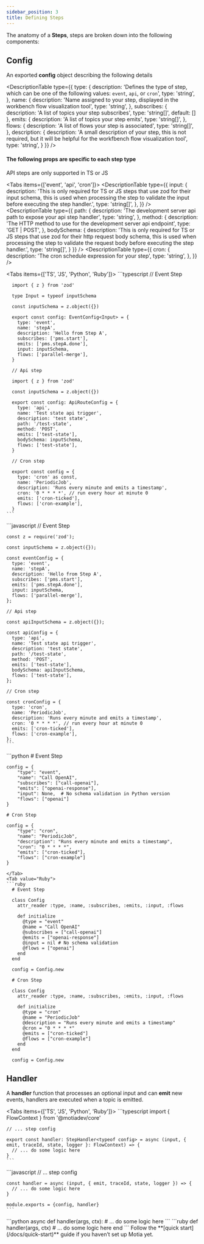 ```yaml
---
sidebar_position: 3
title: Defining Steps
---
```


The anatomy of a **Steps**, steps are broken down into the following components:

## Config

An exported **config** object describing the following details

<DescriptionTable
  type={{
    type: {
      description: 'Defines the type of step, which can be one of the following values: `event`, `api`, or `cron`',
      type: 'string',
    },
    name: {
      description: 'Name assigned to your step, displayed in the workbench flow visualization tool',
      type: 'string',
    },
    subscribes: {
      description: 'A list of topics your step subscribes',
      type: 'string[]',
      default: []
    },
    emits: {
      description: 'A list of topics your step emits',
      type: 'string[]',
    },
    flows: {
      description: 'A list of flows your step is associated',
      type: 'string[]',
    },
    description: {
      description: 'A small description of your step, this is not required, but it will be helpful for the workfbench flow visualization tool',
      type: 'string',
    }
  }}
/>

#### The following props are specific to each step type

<Callout type="warn">API steps are only supported in TS or JS</Callout>

<Tabs items={['event', 'api', 'cron']}>
  <Tab value='event'>
    <DescriptionTable
      type={{
        input: {
          description: 'This is only required for TS or JS steps that use zod for their input schema, this is used when processing the step to validate the input before executing the step handler.',
          type: 'string[]',
        },
      }}
    />
  </Tab>
  <Tab value='api'>
    <DescriptionTable
      type={{
        path: {
          description: 'The development server api path to expose your api step handler',
          type: 'string',
        },
        method: {
          description: 'The HTTP method to use for the development server api endpoint',
          type: 'GET | POST',
        },
        bodySchema: {
          description: 'This is only required for TS or JS steps that use zod for their http request body schema, this is used when processing the step to validate the request body before executing the step handler.',
          type: 'string[]',
        }
      }} 
    />
  </Tab>
  <Tab value='cron'>
    <DescriptionTable
      type={{
        cron: {
          description: 'The cron schedule expression for your step',
          type: 'string',
        },
      }} 
    />
  </Tab>
</Tabs>

<Tabs  items={['TS', 'JS', 'Python', 'Ruby']}>
  <Tab value="TS">
    ```typescript
      // Event Step

      import { z } from 'zod'

      type Input = typeof inputSchema

      const inputSchema = z.object({})

      export const config: EventConfig<Input> = {
        type: 'event',
        name: 'stepA',
        description: 'Hello from Step A',
        subscribes: ['pms.start'],
        emits: ['pms.stepA.done'],
        input: inputSchema,
        flows: ['parallel-merge'],
      }

      // Api step

      import { z } from 'zod'

      const inputSchema = z.object({})

      export const config: ApiRouteConfig = {
        type: 'api',
        name: 'Test state api trigger',
        description: 'test state',
        path: '/test-state',
        method: 'POST',
        emits: ['test-state'],
        bodySchema: inputSchema,
        flows: ['test-state'],
      }

      // Cron step

      export const config = {
        type: 'cron' as const,
        name: 'PeriodicJob',
        description: 'Runs every minute and emits a timestamp',
        cron: '0 * * * *', // run every hour at minute 0
        emits: ['cron-ticked'],
        flows: ['cron-example'],
      }
    ```
  </Tab>
  <Tab value="JS">
    ```javascript
    // Event Step

    const z = require('zod');

    const inputSchema = z.object({});

    const eventConfig = {
      type: 'event',
      name: 'stepA',
      description: 'Hello from Step A',
      subscribes: ['pms.start'],
      emits: ['pms.stepA.done'],
      input: inputSchema,
      flows: ['parallel-merge'],
    };

    // Api step

    const apiInputSchema = z.object({});

    const apiConfig = {
      type: 'api',
      name: 'Test state api trigger',
      description: 'test state',
      path: '/test-state',
      method: 'POST',
      emits: ['test-state'],
      bodySchema: apiInputSchema,
      flows: ['test-state'],
    };

    // Cron step

    const cronConfig = {
      type: 'cron',
      name: 'PeriodicJob',
      description: 'Runs every minute and emits a timestamp',
      cron: '0 * * * *', // run every hour at minute 0
      emits: ['cron-ticked'],
      flows: ['cron-example'],
    };
    ```
  </Tab>
  <Tab value="Python">
  ```python
    # Event Step

    config = {
        "type": "event",
        "name": "Call OpenAI",
        "subscribes": ["call-openai"], 
        "emits": ["openai-response"],
        "input": None,  # No schema validation in Python version
        "flows": ["openai"]
    }

    # Cron Step

    config = {
        "type": "cron",
        "name": "PeriodicJob",
        "description": "Runs every minute and emits a timestamp",
        "cron": "0 * * * *",
        "emits": ["cron-ticked"],
        "flows": ["cron-example"]
    }
  ```
  </Tab>
  <Tab value="Ruby">
  ```ruby
    # Event Step

    class Config
      attr_reader :type, :name, :subscribes, :emits, :input, :flows

      def initialize
        @type = "event"
        @name = "Call OpenAI"
        @subscribes = ["call-openai"]
        @emits = ["openai-response"]
        @input = nil # No schema validation
        @flows = ["openai"]
      end
    end

    config = Config.new

    # Cron Step

    class Config
      attr_reader :type, :name, :subscribes, :emits, :input, :flows

      def initialize
        @type = "cron"
        @name = "PeriodicJob"
        @description = "Runs every minute and emits a timestamp"
        @cron = "0 * * * *"
        @emits = ["cron-ticked"]
        @flows = ["cron-example"]
      end
    end

    config = Config.new
  ```
  </Tab>
</Tabs>

## Handler

A **handler** function that processes an optional input and can **emit** new events, handlers are executed when a topic is emitted.

<Tabs  items={['TS', 'JS', 'Python', 'Ruby']}>
  <Tab value='TS'>
    ```typescript
    import { FlowContext } from '@motiadev/core'

    // ... step config

    export const handler: StepHandler<typeof config> = async (input, { emit, traceId, state, logger }: FlowContext) => {
      // ... do some logic here
    }
    ```
  </Tab>
  <Tab value='JS'>
    ```javascript
    // ... step config

    const handler = async (input, { emit, traceId, state, logger }) => {
      // ... do some logic here
    }

    module.exports = {config, handler}
    ```
  </Tab>
  <Tab value='Python'>
    ```python
    async def handler(args, ctx):
        # ... do some logic here
    ```
  </Tab>
  <Tab value='Ruby'>
  ```ruby
    def handler(args, ctx)
        # ... do some logic here
    end
    ```
  </Tab>
</Tabs>

<Callout>
Follow the **[quick start](/docs/quick-start)** guide if you haven’t set up Motia yet.
</Callout>
